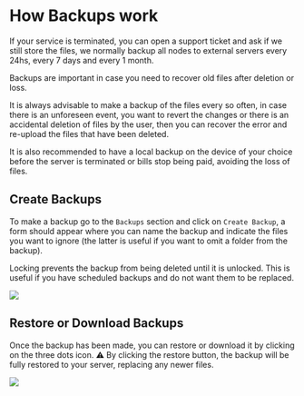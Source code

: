 # How Backups work


<Callout type="info">
    If your service is terminated, you can open a support ticket and ask if we still store the files, we normally backup all nodes to external servers every 24hs, every 7 days and every 1 month.
</Callout>

Backups are important in case you need to recover old files after deletion or loss.

It is always advisable to make a backup of the files every so often, in case there is an unforeseen event, you want to revert the changes or there is an accidental deletion of files by the user, then you can recover the error and re-upload the files that have been deleted.

It is also recommended to have a local backup on the device of your choice before the server is terminated or bills stop being paid, avoiding the loss of files.

## Create Backups

To make a backup go to the `Backups` section and click on `Create Backup`, a form should appear where you can name the backup and indicate the files you want to ignore (the latter is useful if you want to omit a folder from the backup).

Locking prevents the backup from being deleted until it is unlocked. This is useful if you have scheduled backups and do not want them to be replaced.

![](https://i.imgur.com/JPSEdwJ.png)

## Restore or Download Backups

Once the backup has been made, you can restore or download it by clicking on the three dots icon. ⚠ By clicking the restore button, the backup will be fully restored to your server, replacing any newer files.

![](https://i.imgur.com/RZi3Bth.png)